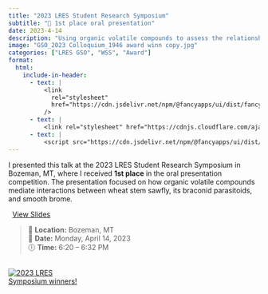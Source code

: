 ```yaml
---
title: "2023 LRES Student Research Symposium"
subtitle: "🥇 1st place oral presentation"
date: 2023-4-14
description: "Using organic volatile compounds to assess the relationship between wheat stem sawfly, parasitoids, and smooth brome"
image: "GSO_2023 Colloquium_1946 award winn copy.jpg"
categories: ["LRES GSO", "WSS", "Award"]
format:
  html:
    include-in-header:
      - text: |
          <link
            rel="stylesheet"
            href="https://cdn.jsdelivr.net/npm/@fancyapps/ui/dist/fancybox.css"
          />
      - text: |
          <link rel="stylesheet" href="https://cdnjs.cloudflare.com/ajax/libs/font-awesome/6.5.0/css/all.min.css">
      - text: |
          <script src="https://cdn.jsdelivr.net/npm/@fancyapps/ui/dist/fancybox.umd.js"></script>
---
```


I presented this talk at the 2023 LRES Student Research Symposium in Bozeman, MT, where I received **1st place** in the oral presentation competition. The presentation focused on how organic volatile compounds mediate interactions between wheat stem sawfly, its braconid parasitoids, and smooth brome.

<p style="text-align:left;">
  <a href="https://montanaedu-my.sharepoint.com/:p:/g/personal/n47c392_student_montana_edu/Edk6U_4zOEJFtMyMobN8ne4BRcpMLDubRD428Xtc30PvSA?e=KjQbQ6" target="_blank">
    <i class="fas fa-file-powerpoint" style="color:#d24726;margin-right:8px;"></i>View Slides
  </a> 
</p>

> 📍 **Location:** Bozeman, MT  
> 📅 **Date:** Monday, April 14, 2023  
> 🕕 **Time:** 6:20 – 6:32 PM

::: {.column width="33%" .px-2}
[![2023 LRES Symposium winners!](GSO_2023 Colloquium_1946 award winn.jpg)](GSO_2023 Colloquium_1946 award winn.jpg){data-fancybox="gallery" 
data-caption="2023 LRES Symposium winners!"} 
:::